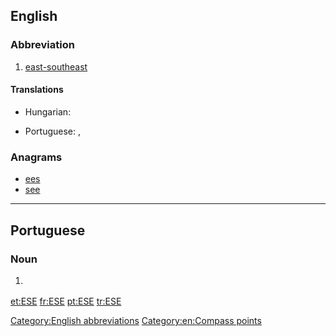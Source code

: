 ==English==

===Abbreviation===
{{head|en}}

# [[east-southeast]]

====Translations====
{{trans-top|east-southeast}}
* Hungarian: {{t+|hu|KDK}}
{{trans-mid}}
* Portuguese: {{t|pt|és-sudeste|m}},  {{t+|pt|ESE|m}}
{{trans-bottom}}

===Anagrams===
* [[ees#English|ees]] 
* [[see#English|see]]

[[Category:English abbreviations]]
[[Category:en:Compass points]]

----

==Portuguese==

===Noun===
{{head|pt|noun|g=m}}

# {{l/en|ESE}} {{gloss|east-southeast}}

[[et:ESE]]
[[fr:ESE]]
[[pt:ESE]]
[[tr:ESE]]